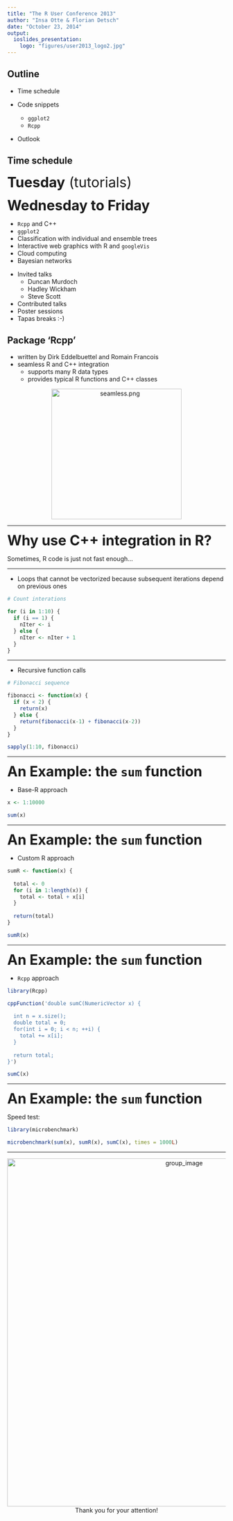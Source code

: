 ```yaml
---
title: "The R User Conference 2013"
author: "Insa Otte & Florian Detsch"
date: "October 23, 2014"
output: 
  ioslides_presentation:
    logo: "figures/user2013_logo2.jpg"
---
```


## Outline

* Time schedule

* Code snippets
    + `ggplot2`
    + `Rcpp`
    
* Outlook

## Time schedule

<div class="columns-2">
  <font size="6"><b>Tuesday</b> (tutorials)</font>  
  
  <font size="6"><b>Wednesday to Friday</b></font>  
</div>

<div class="columns-2">
  <div class="left-col">
  - `Rcpp` and C++
  - `ggplot2`
  - Classification with individual and ensemble trees
  - Interactive web graphics with R and `googleVis`
  - Cloud computing
  - Bayesian networks  
  </div>

  <div class="right-col">
  - Invited talks
      - Duncan Murdoch
      - Hadley Wickham
      - Steve Scott
  - Contributed talks
  - Poster sessions
  - Tapas breaks :-)
  </div>
</div>

## Package 'Rcpp'

* written by Dirk Eddelbuettel and Romain Francois
* seamless R and C++ integration
    + supports many R data types
    + provides typical R functions and C++ classes  

<center> <img src="figures/seamless_scl.png" alt="seamless.png" height="300"> </center>

----

<font size="6"><b>Why use C++ integration in R?</b></font>
 
Sometimes, R code is just not fast enough...

----

* Loops that cannot be vectorized because subsequent iterations depend on 
previous ones

```r
# Count interations

for (i in 1:10) {
  if (i == 1) {
    nIter <- i
  } else {
    nIter <- nIter + 1  
  }
}
```

----

* Recursive function calls

```r
# Fibonacci sequence

fibonacci <- function(x) {
  if (x < 2) {
    return(x)
  } else {
    return(fibonacci(x-1) + fibonacci(x-2))
  }
}

sapply(1:10, fibonacci)
```

----

<font size="6"><b>An Example: the `sum` function</b></font>


* Base-R approach
```r
x <- 1:10000

sum(x)
```

----

<font size="6"><b>An Example: the `sum` function</b></font>

* Custom R approach
```r
sumR <- function(x) {
  
  total <- 0
  for (i in 1:length(x)) {
    total <- total + x[i]
  }
  
  return(total)
}

sumR(x)
```

----

<font size="6"><b>An Example: the `sum` function</b></font>

* `Rcpp` approach
```r
library(Rcpp)

cppFunction('double sumC(NumericVector x) {
            
  int n = x.size();
  double total = 0;
  for(int i = 0; i < n; ++i) {
    total += x[i];
  }
  
  return total;
}')

sumC(x)
```

----

<font size="6"><b>An Example: the `sum` function</b></font>

Speed test: 

```r
library(microbenchmark)

microbenchmark(sum(x), sumR(x), sumC(x), times = 1000L)
```

----

<center>
  <img src="http://www.edii.uclm.es/~useR-2013/pics/grouph.jpg" alt="group_image" width="800">
  Thank you for your attention!
</center>
